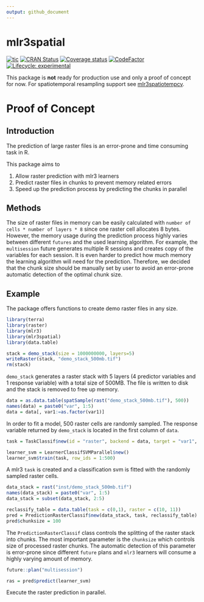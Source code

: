 ```yaml
---
output: github_document
---
```


# mlr3spatial

<!-- badges: start -->
[![tic](https://github.com/mlr-org/mlr3spatial/workflows/tic/badge.svg?branch=main)](https://github.com/mlr-org/mlr3spatial/actions)
[![CRAN Status](https://www.r-pkg.org/badges/version-ago/mlr3spatial)](https://cran.r-project.org/package=mlr3spatial)
[![Coverage status](https://codecov.io/gh/mlr-org/mlr3spatial/branch/main/graph/badge.svg)](https://codecov.io/github/mlr-org/mlr3spatial?branch=main)
[![CodeFactor](https://www.codefactor.io/repository/github/mlr-org/mlr3spatial/badge)](https://www.codefactor.io/repository/github/mlr-org/mlr3spatial)
[![Lifecycle: experimental](https://img.shields.io/badge/lifecycle-experimental-orange.svg)](https://lifecycle.r-lib.org/articles/stages.html#experimental)
<!-- badges: end -->

This package is **not** ready for production use and only a proof of concept for now.
For spatiotemporal resampling support see [mlr3spatiotempcv](https://github.com/mlr-org/mlr3spatiotempcv).

# Proof of Concept
## Introduction

The prediction of large raster files is an error-prone and time consuming task in R.

This package aims to

1. Allow raster prediction with mlr3 learners
1. Predict raster files in chunks to prevent memory related errors
1. Speed up the prediction process by predicting the chunks in parallel

## Methods

The size of raster files in memory can be easily calculated with `number of cells * number of layers * 8` since one raster cell allocates 8 bytes.
However, the memory usage during the prediction process highly varies between different `futures` and the used learning algorithm.
For example, the `multisession` future generates multiple R sessions and creates copy of the variables for each session.
It is even harder to predict how much memory the learning algorithm will need for the prediction.
Therefore, we decided that the chunk size should be manually set by user to avoid an error-prone automatic detection of the optimal chunk size.

## Example

The package offers functions to create demo raster files in any size.

```r
library(terra)
library(raster)
library(mlr3)
library(mlr3spatial)
library(data.table)

stack = demo_stack(size = 1000000000, layers=5)
writeRaster(stack, "demo_stack_500mb.tif")
rm(stack)
```

`demo_stack` generates a raster stack with 5 layers (4 predictor variables and 1 response variable) with a total size of 500MB. 
The file is written to disk and the stack is removed to free up memory.

```r
data = as.data.table(spatSample(rast("demo_stack_500mb.tif"), 500))
names(data) = paste0("var", 1:5)
data = data[, var1:=as.factor(var1)]
```

In order to fit a model, 500 raster cells are randomly sampled.
The response variable returned by `demo_stack` is located in the first column of `data`.

```r
task = TaskClassif$new(id = "raster", backend = data, target = "var1", positive = "1")

learner_svm = LearnerClassifSVMParallel$new()
learner_svm$train(task, row_ids = 1:500)
```

A mlr3 `task` is created and a classification svm is fitted with the randomly sampled raster cells.

```r
data_stack = rast("inst/demo_stack_500mb.tif")
names(data_stack) = paste0("var", 1:5)
data_stack = subset(data_stack, 2:5)

reclassify_table = data.table(task = c(0,1), raster = c(10, 11))
pred = PredictionRasterClassif$new(data_stack, task, reclassify_table)
pred$chunksize = 100
```

The `PredictionRasterClassif` class controls the splitting of the raster stack into chunks.
The most important parameter is the `chunksize` which controls size of processed raster chunks.
The automatic detection of this parameter is error-prone since different `future` plans and `mlr3` learners will consume a highly varying amount of memory.

```r
future::plan("multisession")

ras = pred$predict(learner_svm)
```

Execute the raster prediction in parallel.

